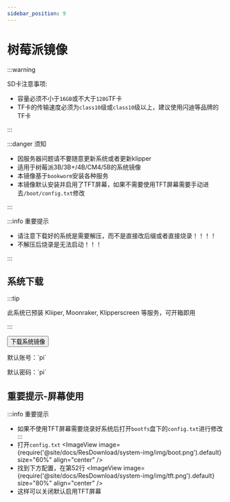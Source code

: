 ```yaml
---
sidebar_position: 9
---
```







# 树莓派镜像


  :::warning

  SD卡注意事项:

  * 容量必须不小于`16GB`或不大于`128G`TF卡
  * TF卡的传输速度必须为`class10`级或`class10`级以上，建议使用闪迪等品牌的TF卡

  :::

  :::danger 须知

  * 因服务器问题请不要随意更新系统或者更新klipper
  * 适用于树莓派3B/3B+/4B/CM4/5B的系统镜像
  * 本镜像基于`bookworm`安装各种服务
  * 本镜像默认安装并启用了TFT屏幕，如果不需要使用TFT屏幕需要手动进去`/boot/config.txt`修改

  :::

  :::info 重要提示

  * 请注意下载好的系统是需要解压，而不是直接改后缀或者直接烧录！！！！
  * 不解压后烧录是无法启动！！！

  :::


## 系统下载

  <Tabs>
    <TabItem value="flyos" label="树莓派镜像" default>

  :::tip

  此系统已预装 Kliiper, Moonraker, Klipperscreen 等服务，可开箱即用

  :::

  <Button variant="contained" disableElevation href="https://cdn.mellow.klipper.cn/IMG/Beta/RPI-TFT-IMG-new.img.xz">下载系统镜像</Button>

  <Tabs>
  <TabItem value="fly" label="普通用户" default>
  <p>默认账号：`pi`</p>
  <p>默认密码：`pi`</p>
    </TabItem>
  </Tabs>
    </TabItem>
  </Tabs>

## 重要提示-屏幕使用
  :::info 重要提示
  * 如果不使用TFT屏幕需要烧录好系统后打开`bootfs`盘下的`config.txt`进行修改
  :::
  * 打开`config.txt`
    <ImageView image={require('@site/docs/ResDownload/system-img/img/boot.png').default} size="60%" align="center" />
  * 找到下方配置，在第52行
    <ImageView image={require('@site/docs/ResDownload/system-img/img/tft.png').default} size="80%" align="center" />
  * 这样可以关闭默认启用TFT屏幕